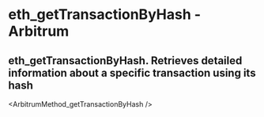 # eth_getTransactionByHash  - Arbitrum

## eth_getTransactionByHash. Retrieves detailed information about a specific transaction using its hash


<ArbitrumMethod_getTransactionByHash  />
